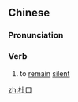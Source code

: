 ==Chinese==
{{zh-forms}}

===Pronunciation===
{{zh-pron
|m=dùkǒu
|cat=v
}}

===Verb===
{{zh-verb}}

# {{lb|zh|literary}} to [[remain]] [[silent]]

[[zh:杜口]]